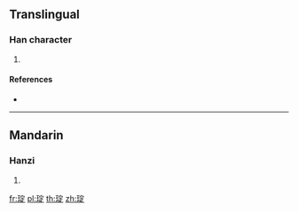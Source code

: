 {{character info/new}}
==Translingual==

===Han character===
{{Han char|rn=96|rad=玉|as=08|sn=12|four=|canj=MGJMO|ids=⿰𤣩定}}

# {{defn|Han|sort=玉08}}

====References====
* {{Han ref|kx=0733.160|dkj=21031|hdz=21123.120|uh=7414|ud=29716}}

----

==Mandarin==

===Hanzi===
{{cmn-hanzi|pin=[[diàn]] ([[dian4]])|wg=tien<sup>4</sup>}}

# {{defn|lang=cmn|sort=玉08}}

[[fr:琔]]
[[pl:琔]]
[[th:琔]]
[[zh:琔]]